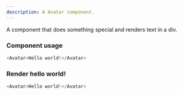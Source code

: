 ```yaml
---
description: A Avatar component.
---
```



A component that does something special and renders text in a div.

### Component usage
```js
<Avatar>Hello world!</Avatar>
```

### Render hello world!

```js live
<Avatar>Hello world!</Avatar>
```
